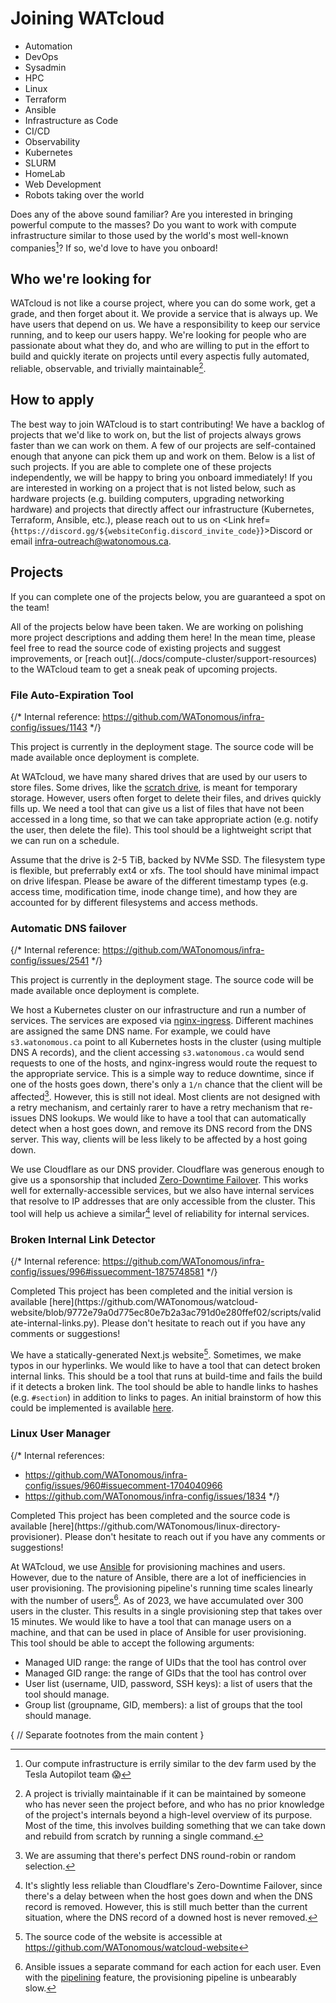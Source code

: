 # Joining WATcloud

- Automation
- DevOps
- Sysadmin
- HPC
- Linux
- Terraform
- Ansible
- Infrastructure as Code
- CI/CD
- Observability
- Kubernetes
- SLURM
- HomeLab
- Web Development
- Robots taking over the world

Does any of the above sound familiar? Are you interested in bringing powerful compute to the masses? Do you want to work with compute infrastructure similar to those used by the world's most well-known companies[^tesla]? If so, we'd love to have you onboard!

[^tesla]: Our compute infrastructure is errily similar to the dev farm used by the Tesla Autopilot team 😱

## Who we're looking for

WATcloud is not like a course project, where you can do some work, get a grade, and then forget about it. We provide a service that is always up. We have users that depend on us. We have a responsibility to keep our service running, and to keep our users happy. We're looking for people who are passionate about what they do, and who are willing to put in the effort to build and quickly iterate on projects until every aspectis fully automated, reliable, observable, and trivially maintainable[^e2e-maintainable].

[^e2e-maintainable]: A project is trivially maintainable if it can be maintained by someone who has never seen the project before, and who has no prior knowledge of the project's internals beyond a high-level overview of its purpose. Most of the time, this involves building something that we can take down and rebuild from scratch by running a single command.

## How to apply


The best way to join WATcloud is to start contributing! We have a backlog of projects that we'd like to work on, but the list of projects always grows faster than we can work on them. A few of our projects are self-contained enough that anyone can pick them up and work on them. Below is a list of such projects. If you are able to complete one of these projects independently, we will be happy to bring you onboard immediately! If you are interested in working on a project that is not listed below, such as hardware projects (e.g. building computers, upgrading networking hardware) and projects that directly affect our infrastructure (Kubernetes, Terraform, Ansible, etc.), please reach out to us on <Link href={`https://discord.gg/${websiteConfig.discord_invite_code}`}>Discord</Link> or email infra-outreach@watonomous.ca.

## Projects

If you can complete one of the projects below, you are guaranteed a spot on the team!


<Callout type="info">
All of the projects below have been taken. We are working on polishing more project descriptions
and adding them here!
In the mean time, please feel free to read the source code of existing projects and suggest improvements,
or [reach out](../docs/compute-cluster/support-resources) to the WATcloud team to get a sneak peak of
upcoming projects.
</Callout>

### File Auto-Expiration Tool

{/* Internal reference: https://github.com/WATonomous/infra-config/issues/1143 */}

<Callout type="info">
This project is currently in the deployment stage. The source code will be made available once deployment is complete.
</Callout>

At WATcloud, we have many shared drives that are used by our users to store files. Some drives, like the [scratch drive](../docs/compute-cluster/machine-usage-guide#mntscratch-directory), is meant for temporary storage. However, users often forget to delete their files, and drives quickly fills up. We need a tool that can give us a list of files that have not been accessed in a long time, so that we can take appropriate action (e.g. notify the user, then delete the file). This tool should be a lightweight script that we can run on a schedule.

Assume that the drive is 2-5 TiB, backed by NVMe SSD. The filesystem type is flexible, but preferrably ext4 or xfs. The tool should have minimal impact on drive lifespan. Please be aware of the different timestamp types (e.g. access time, modification time, inode change time), and how they are accounted for by different filesystems and access methods.

### Automatic DNS failover

{/* Internal reference: https://github.com/WATonomous/infra-config/issues/2541 */}

<Callout type="info">
This project is currently in the deployment stage. The source code will be made available once deployment is complete.
</Callout>

We host a Kubernetes cluster on our infrastructure and run a number of services. The services are exposed via [nginx-ingress](https://github.com/kubernetes/ingress-nginx). Different machines are assigned the same DNS name. For example, we could have `s3.watonomous.ca` point to all Kubernetes hosts in the cluster (using multiple DNS A records), and the client accessing `s3.watonomous.ca` would send requests to one of the hosts, and nginx-ingress would route the request to the appropriate service. This is a simple way to reduce downtime, since if one of the hosts goes down, there's only a `1/n` chance that the client will be affected[^assume-round-robin]. However, this is still not ideal. Most clients are not designed with a retry mechanism, and certainly rarer to have a retry mechanism that re-issues DNS lookups. We would like to have a tool that can automatically detect when a host goes down, and remove its DNS record from the DNS server. This way, clients will be less likely to be affected by a host going down.

We use Cloudflare as our DNS provider. Cloudflare was generous enough to give us a sponsorship that included [Zero-Downtime Failover](https://developers.cloudflare.com/fundamentals/basic-tasks/protect-your-origin-server/#zero-downtime-failover). This works well for externally-accessible services, but we also have internal services that resolve to IP addresses that are only accessible from the cluster. This tool will help us achieve a similar[^similar-reliability] level of reliability for internal services.

[^assume-round-robin]: We are assuming that there's perfect DNS round-robin or random selection.
[^similar-reliability]: It's slightly less reliable than Cloudflare's Zero-Downtime Failover, since there's a delay between when the host goes down and when the DNS record is removed. However, this is still much better than the current situation, where the DNS record of a downed host is never removed.

### Broken Internal Link Detector

{/* Internal reference: https://github.com/WATonomous/infra-config/issues/996#issuecomment-1875748581 */}

<Alert variant="success" className="mt-6">
  <CheckSquareIcon className='h-5 w-5'/>
  <AlertTitle>Completed</AlertTitle>
  <AlertDescription>
    This project has been completed and the initial version is available [here](https://github.com/WATonomous/watcloud-website/blob/9772e79a0d775ec80e7b2a3ac791d0e280ffef02/scripts/validate-internal-links.py).
    Please don't hesitate to reach out if you have any comments or suggestions!
  </AlertDescription>
</Alert>

We have a statically-generated Next.js website[^website]. Sometimes, we make typos in our hyperlinks. We would like to have a tool that can detect broken internal links. This should be a tool that runs at build-time and fails the build if it detects a broken link. The tool should be able to handle links to hashes (e.g. `#section`) in addition to links to pages. An initial brainstorm of how this could be implemented is available [here](https://chat.openai.com/share/0e0ffb40-1110-4bd5-8a1a-dd22a0e6483d).

[^website]: The source code of the website is accessible at https://github.com/WATonomous/watcloud-website

### Linux User Manager

{/* 
Internal references:
- https://github.com/WATonomous/infra-config/issues/960#issuecomment-1704040966
- https://github.com/WATonomous/infra-config/issues/1834
*/}

<Alert variant="success" className="mt-6">
  <CheckSquareIcon className='h-5 w-5'/>
  <AlertTitle>Completed</AlertTitle>
  <AlertDescription>
    This project has been completed and the source code is available [here](https://github.com/WATonomous/linux-directory-provisioner). Please don't hesitate to reach out if you have any comments or suggestions!
  </AlertDescription>
</Alert>

At WATcloud, we use [Ansible](https://www.ansible.com/) for provisioning machines and users. However, due to the nature of Ansible, there are a lot of inefficiencies in user provisioning. The provisioning pipeline's running time scales linearly with the number of users[^ansible-user-linear]. As of 2023, we have accumulated over 300 users in the cluster. This results in a single provisioning step that takes over 15 minutes. We would like to have a tool that can manage users on a machine, and that can be used in place of Ansible for user provisioning. This tool should be able to accept the following arguments:

- Managed UID range: the range of UIDs that the tool has control over
- Managed GID range: the range of GIDs that the tool has control over
- User list (username, UID, password, SSH keys): a list of users that the tool should manage.
- Group list (groupname, GID, members): a list of groups that the tool should manage.

[^ansible-user-linear]: Ansible issues a separate command for each action for each user. Even with the [pipelining](https://docs.ansible.com/ansible/latest/reference_appendices/config.html#ansible-pipelining) feature, the provisioning pipeline is unbearably slow.

{
// Separate footnotes from the main content
}

<Separator className="mt-6" />
